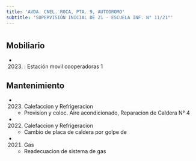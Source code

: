 ```yaml
---
title: 'AVDA. CNEL. ROCA, PTA. 9, AUTODROMO'
subtitle: 'SUPERVISIÓN INICIAL DE 21 - ESCUELA INF. N° 11/21°'
---
```


#


## Mobiliario

*  (2023) : Estación movil cooperadoras 1 





## Mantenimiento

*  (2023) Calefaccion y Refrigeracion 
    + Provision y coloc. Aire acondicionado, Reparacion de Caldera N° 4

*  (2022) Calefaccion y Refrigeracion 
    + Cambio de placa de caldera por golpe de

*  (2021) Gas 
    + Readecuacion de sistema de gas



